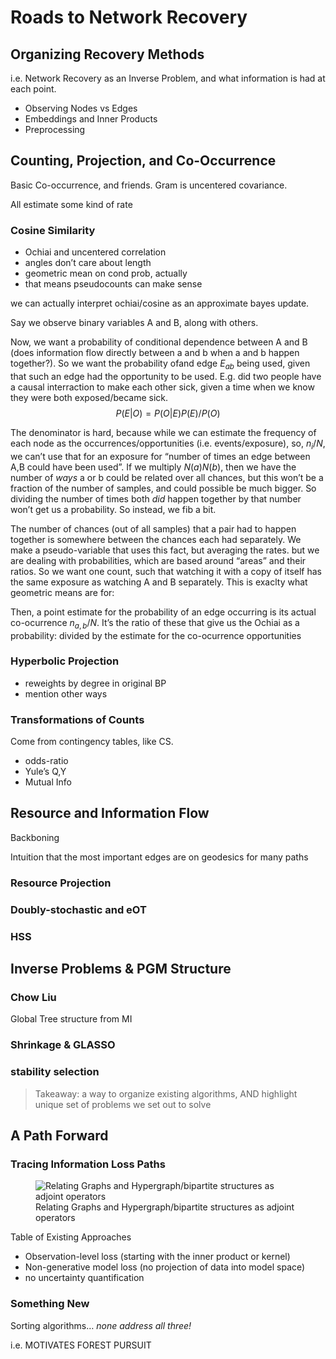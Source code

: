 # Roads to Network Recovery {#sec-lit-review}

## Organizing Recovery Methods

i.e. Network Recovery as an Inverse Problem, and what information is had at each point. 


- Observing Nodes vs Edges
- Embeddings and Inner Products
- Preprocessing


## Counting, Projection, and Co-Occurrence
Basic Co-occurrence, and friends.
Gram is uncentered covariance. 

All estimate some kind of rate

### Cosine Similarity

- Ochiai and uncentered correlation
- angles don't care about length
- geometric mean on cond prob, actually
- that means pseudocounts can make sense


we can actually interpret ochiai/cosine as an approximate bayes update. 

Say we observe binary variables A and B, along with others. 

Now, we want a probability of conditional dependence between A and B (does information flow directly between a and b when a and b happen together?). So we want the probability ofand edge $E_{ab}$ being used, given that such an edge had the opportunity to be used. E.g. did two people have a causal interraction to make each other sick, given a time when we know they were both exposed/became sick. 
$$P(E|O) = P(O|E)P(E)/P(O)$$

The denominator is hard, because while we can estimate the frequency of each node as the occurrences/opportunities (i.e. events/exposure), so, $n_i/N$, we can't use that for an exposure for "number of times an edge between A,B could have been used".
If we multiply $N(a)N(b)$, then we have the number of _ways_ a or b could be related over all chances, but this won't be a fraction of the number of samples, and could possible be much bigger.
So dividing the number of times both _did_ happen together by that number won't get us a probability.
So instead, we fib a bit. 

The number of chances (out of all samples) that a pair had to happen together is somewhere between the chances each had separately. We make a pseudo-variable that uses this fact, but averaging the rates. but we are dealing with probabilities, which are based around "areas" and their ratios. So we want one count, such that watching it with a copy of itself has the same exposure as watching A and B separately. This is exaclty what geometric means are for: 


Then, a point estimate for the probability of an edge occurring is its actual co-ocurrence $n_{a,b}/N$. It's the ratio of  these that give us the Ochiai as a probability: divided by the estimate for the co-ocurrence opportunities

### Hyperbolic Projection

- reweights by degree in original BP
- mention other ways 

### Transformations of Counts

Come from contingency tables, like CS.

- odds-ratio
- Yule's Q,Y
- Mutual Info

## Resource and Information Flow

Backboning

Intuition that the most important edges are on geodesics for many paths

### Resource Projection

### Doubly-stochastic and eOT

### HSS

## Inverse Problems & PGM Structure

### Chow Liu
Global Tree structure from MI

### Shrinkage & GLASSO

### stability selection 

> Takeaway: a way to organize existing algorithms, AND highlight unique set of problems we set out to solve


## A Path Forward

### Tracing Information Loss Paths

![Relating Graphs and Hypergraph/bipartite structures as adjoint operators](../images/adjoint-cheatsheet.png)

Table of Existing Approaches  

- Observation-level loss (starting with the inner product or kernel)
- Non-generative model loss (no projection of data into model space)
- no uncertainty quantification 

### Something New

Sorting algorithms... _none address all three!_


i.e. MOTIVATES FOREST PURSUIT

